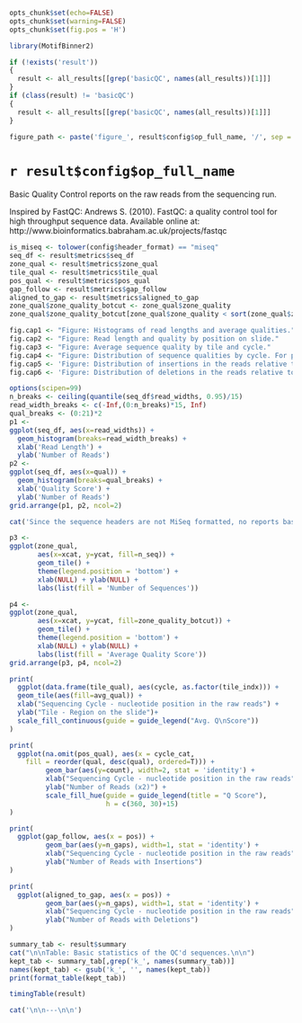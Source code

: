 ```r
opts_chunk$set(echo=FALSE)
opts_chunk$set(warning=FALSE)
opts_chunk$set(fig.pos = 'H')

library(MotifBinner2)

if (!exists('result'))
{
  result <- all_results[[grep('basicQC', names(all_results))[1]]]
}
if (class(result) != 'basicQC')
{
  result <- all_results[[grep('basicQC', names(all_results))[1]]]
}

figure_path <- paste('figure_', result$config$op_full_name, '/', sep = '')
```

# `r result$config$op_full_name`

Basic Quality Control reports on the raw reads from the sequencing run.

Inspired by FastQC: 
Andrews S. (2010). FastQC: a quality control tool for high throughput sequence data. Available online at: http://www.bioinformatics.babraham.ac.uk/projects/fastqc

```r
is_miseq <- tolower(config$header_format) == "miseq"
seq_df <- result$metrics$seq_df
zone_qual <- result$metrics$zone_qual
tile_qual <- result$metrics$tile_qual
pos_qual <- result$metrics$pos_qual
gap_follow <- result$metrics$gap_follow
aligned_to_gap <- result$metrics$aligned_to_gap
zone_qual$zone_quality_botcut <- zone_qual$zone_quality
zone_qual$zone_quality_botcut[zone_qual$zone_quality < sort(zone_qual$zone_quality)[50]] <- sort(zone_qual$zone_quality)[50]

fig.cap1 <- "Figure: Histograms of read lengths and average qualities."
fig.cap2 <- "Figure: Read length and quality by position on slide."
fig.cap3 <- "Figure: Average sequence quality by tile and cycle."
fig.cap4 <- "Figure: Distribution of sequence qualities by cycle. For plotting reasons, cycles are grouped into bins of size two. This means that y-axis is double the range it would be if each cycle was plotted independently. Also, cycles 300 and 301 (250 and 251) are grouped together and since the max length is 300 (250), the final bar is expected to be half the height of the bar immediately preceeding it."
fig.cap5 <- 'Figure: Distribution of insertions in the reads relative to the profile used for mapping.'
fig.cap6 <- 'Figure: Distribution of deletions in the reads relative to the profile used for mapping.'
```

```r
options(scipen=99)
n_breaks <- ceiling(quantile(seq_df$read_widths, 0.95)/15)
read_width_breaks <- c(-Inf,(0:n_breaks)*15, Inf)
qual_breaks <- (0:21)*2
p1 <- 
ggplot(seq_df, aes(x=read_widths)) + 
  geom_histogram(breaks=read_width_breaks) +
  xlab('Read Length') +
  ylab('Number of Reads')
p2 <- 
ggplot(seq_df, aes(x=qual)) + 
  geom_histogram(breaks=qual_breaks) +
  xlab('Quality Score') +
  ylab('Number of Reads')
grid.arrange(p1, p2, ncol=2)
```

```r
cat('Since the sequence headers are not MiSeq formatted, no reports based on the location of the reads on the slide can be generated.')
```

```r
p3 <-
ggplot(zone_qual,
       aes(x=xcat, y=ycat, fill=n_seq)) + 
       geom_tile() + 
       theme(legend.position = 'bottom') +
       xlab(NULL) + ylab(NULL) +
       labs(list(fill = 'Number of Sequences'))

p4 <-
ggplot(zone_qual,
       aes(x=xcat, y=ycat, fill=zone_quality_botcut)) + 
       geom_tile() + 
       theme(legend.position = 'bottom') +
       xlab(NULL) + ylab(NULL) +
       labs(list(fill = 'Average Quality Score'))
grid.arrange(p3, p4, ncol=2)
```

```r

print(
  ggplot(data.frame(tile_qual), aes(cycle, as.factor(tile_indx))) +
  geom_tile(aes(fill=avg_qual)) +
  xlab("Sequencing Cycle - nucleotide position in the raw reads") +
  ylab("Tile - Region on the slide")+
  scale_fill_continuous(guide = guide_legend("Avg. Q\nScore"))
)
```

```r
print(
  ggplot(na.omit(pos_qual), aes(x = cycle_cat, 
    fill = reorder(qual, desc(qual), ordered=T))) +
         geom_bar(aes(y=count), width=2, stat = 'identity') +
         xlab("Sequencing Cycle - nucleotide position in the raw reads") +
         ylab("Number of Reads (x2)") +
         scale_fill_hue(guide = guide_legend(title = "Q Score"),
                        h = c(360, 30)+15)
)
```

```r
print(
  ggplot(gap_follow, aes(x = pos)) +
         geom_bar(aes(y=n_gaps), width=1, stat = 'identity') +
         xlab("Sequencing Cycle - nucleotide position in the raw reads") +
         ylab("Number of Reads with Insertions")
)
```

```r
print(
  ggplot(aligned_to_gap, aes(x = pos)) +
         geom_bar(aes(y=n_gaps), width=1, stat = 'identity') +
         xlab("Sequencing Cycle - nucleotide position in the raw reads") +
         ylab("Number of Reads with Deletions")
)
```

```r
summary_tab <- result$summary
cat("\n\nTable: Basic statistics of the QC'd sequences.\n\n")
kept_tab <- summary_tab[,grep('k_', names(summary_tab))]
names(kept_tab) <- gsub('k_', '', names(kept_tab))
print(format_table(kept_tab))

timingTable(result)
```

```r
cat('\n\n---\n\n')
```
